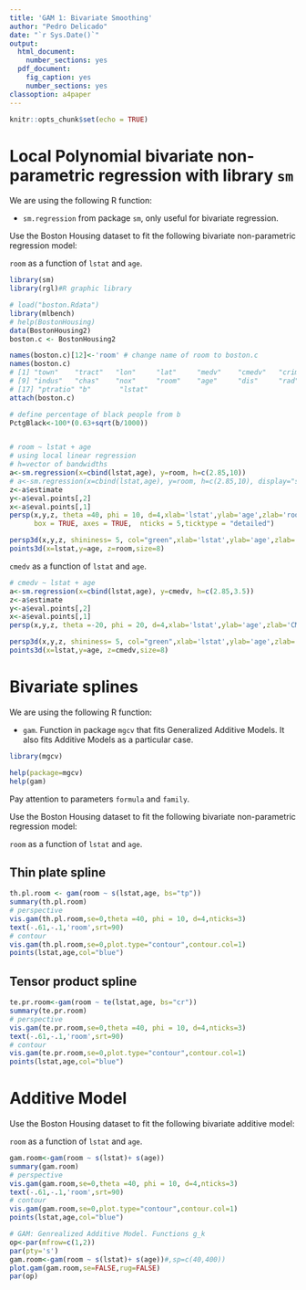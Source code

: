 ```yaml
---
title: 'GAM 1: Bivariate Smoothing'
author: "Pedro Delicado"
date: "`r Sys.Date()`"
output:
  html_document:
    number_sections: yes
  pdf_document:
    fig_caption: yes
    number_sections: yes
classoption: a4paper
---
```

<!-- Comment lines are like this one -->
<!-- Use "\newpage" when you want a new page break in the pdf output  -->


```r
knitr::opts_chunk$set(echo = TRUE)
```


# Local Polynomial bivariate non-parametric regression with library `sm`

We are using the following R function:

* `sm.regression` from package `sm`, only useful for bivariate regression.



Use the Boston Housing dataset to fit the following bivariate non-parametric regression model:

`room` as a function of `lstat` and `age`.


```r
library(sm)
library(rgl)#R graphic library

# load("boston.Rdata")
library(mlbench)
# help(BostonHousing)
data(BostonHousing2)
boston.c <- BostonHousing2

names(boston.c)[12]<-'room' # change name of room to boston.c
names(boston.c)
# [1] "town"    "tract"   "lon"     "lat"     "medv"    "cmedv"   "crim"    "zn"     
# [9] "indus"   "chas"    "nox"     "room"    "age"     "dis"     "rad"     "tax"    
# [17] "ptratio" "b"       "lstat" 
attach(boston.c)

# define percentage of black people from b
PctgBlack<-100*(0.63+sqrt(b/1000))


# room ~ lstat + age
# using local linear regression
# h=vector of bandwidths
a<-sm.regression(x=cbind(lstat,age), y=room, h=c(2.85,10))
# a<-sm.regression(x=cbind(lstat,age), y=room, h=c(2.85,10), display="slice", col=1)
z<-a$estimate
y<-a$eval.points[,2]
x<-a$eval.points[,1]
persp(x,y,z, theta =40, phi = 10, d=4,xlab='lstat',ylab='age',zlab='room', 
      box = TRUE, axes = TRUE,  nticks = 5,ticktype = "detailed") 

persp3d(x,y,z, shininess= 5, col="green",xlab='lstat',ylab='age',zlab='room')
points3d(x=lstat,y=age, z=room,size=8)
```

`cmedv` as a function of `lstat` and `age`.


```r
# cmedv ~ lstat + age
a<-sm.regression(x=cbind(lstat,age), y=cmedv, h=c(2.85,3.5))
z<-a$estimate
y<-a$eval.points[,2]
x<-a$eval.points[,1]
persp(x,y,z, theta =-20, phi = 20, d=4,xlab='lstat',ylab='age',zlab='CMDEV') 
```

```r
persp3d(x,y,z, shininess= 5, col="green",xlab='lstat',ylab='age',zlab='CMDEV')
points3d(x=lstat,y=age, z=cmedv,size=8)
```

# Bivariate splines

We are using the following R function:

* `gam`. Function in package `mgcv` that fits Generalized Additive Models. It also fits Additive Models as a particular case.

```r
library(mgcv)
```

```r
help(package=mgcv)
help(gam)
```
Pay attention to parameters `formula` and `family`.


Use the Boston Housing dataset to fit the following bivariate non-parametric regression model:

`room` as a function of `lstat` and `age`.

## Thin plate spline

```r
th.pl.room <- gam(room ~ s(lstat,age, bs="tp"))
summary(th.pl.room)
# perspective
vis.gam(th.pl.room,se=0,theta =40, phi = 10, d=4,nticks=3)
text(-.61,-.1,'room',srt=90)
# contour
vis.gam(th.pl.room,se=0,plot.type="contour",contour.col=1)
points(lstat,age,col="blue")

```

## Tensor product spline

```r
te.pr.room<-gam(room ~ te(lstat,age, bs="cr"))
summary(te.pr.room)
# perspective
vis.gam(te.pr.room,se=0,theta =40, phi = 10, d=4,nticks=3)
text(-.61,-.1,'room',srt=90)
# contour
vis.gam(te.pr.room,se=0,plot.type="contour",contour.col=1)
points(lstat,age,col="blue")

```

# Additive Model

Use the Boston Housing dataset to fit the following bivariate additive model:

`room` as a function of `lstat` and `age`.

```r
gam.room<-gam(room ~ s(lstat)+ s(age))
summary(gam.room)
# perspective
vis.gam(gam.room,se=0,theta =40, phi = 10, d=4,nticks=3)
text(-.61,-.1,'room',srt=90)
# contour
vis.gam(gam.room,se=0,plot.type="contour",contour.col=1)
points(lstat,age,col="blue")

# GAM: Genrealized Additive Model. Functions g_k
op<-par(mfrow=c(1,2))
par(pty='s')
gam.room<-gam(room ~ s(lstat)+ s(age))#,sp=c(40,400))
plot.gam(gam.room,se=FALSE,rug=FALSE)
par(op)
```
